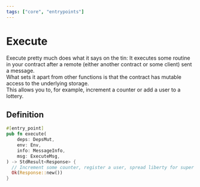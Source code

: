 ```yaml
---
tags: ["core", "entrypoints"]
---
```



# Execute

Execute pretty much does what it says on the tin: It executes some routine in
your contract after a remote (either another contract or some client) sent a
message.  
What sets it apart from other functions is that the contract has mutable access
to the underlying storage.  
This allows you to, for example, increment a counter or add a user to a lottery.

## Definition

```rust filename="contract.rs"
#[entry_point]
pub fn execute(
    deps: DepsMut,
    env: Env,
    info: MessageInfo,
    msg: ExecuteMsg,
) -> StdResult<Response> {
  // Increment some counter, register a user, spread liberty for super earth!
  Ok(Response::new())
}
```
